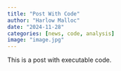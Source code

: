 ```yaml
---
title: "Post With Code"
author: "Harlow Malloc"
date: "2024-11-28"
categories: [news, code, analysis]
image: "image.jpg"
---
```


This is a post with executable code.

